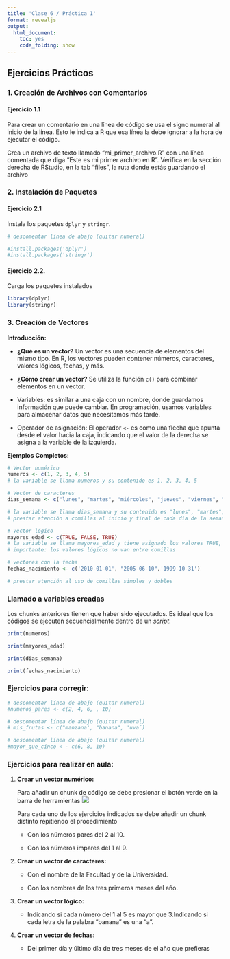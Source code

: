 ```yaml
---
title: 'Clase 6 / Práctica 1'
format: revealjs
output:
  html_document:
    toc: yes
    code_folding: show
---
```


## Ejercicios Prácticos

### 1. Creación de Archivos con Comentarios

#### Ejercicio 1.1

Para crear un comentario en una línea de código se usa el signo numeral al inicio de la línea. Esto le indica a R que esa línea la debe ignorar a la hora de ejecutar el código.

Crea un archivo de texto llamado "mi_primer_archivo.R" con una línea comentada que diga "Este es mi primer archivo en R". Verifica en la sección derecha de RStudio, en la tab "files", la ruta donde estás guardando el archivo

### 2. Instalación de Paquetes

#### Ejercicio 2.1

Instala los paquetes `dplyr` y `stringr`.

```r
# descomentar línea de abajo (quitar numeral)

#install.packages('dplyr')
#install.packages('stringr')
```

#### Ejercicio 2.2.

Carga los paquetes instalados

```r
library(dplyr)
library(stringr)
```

### 3. Creación de Vectores

**Introducción:**

-   **¿Qué es un vector?** Un vector es una secuencia de elementos del mismo tipo. En R, los vectores pueden contener números, caracteres, valores lógicos, fechas, y más.

-   **¿Cómo crear un vector?** Se utiliza la función `c()` para combinar elementos en un vector.

-   Variables: es similar a una caja con un nombre, donde guardamos información que puede cambiar. En programación, usamos variables para almacenar datos que necesitamos más tarde.

-   Operador de asignación: El operador `<-` es como una flecha que apunta desde el valor hacia la caja, indicando que el valor de la derecha se asigna a la variable de la izquierda.

**Ejemplos Completos:**

```r
# Vector numérico
numeros <- c(1, 2, 3, 4, 5)
# la variable se llama numeros y su contenido es 1, 2, 3, 4, 5

```

```r
# Vector de caracteres
dias_semana <- c("lunes", "martes", "miércoles", "jueves", "viernes", "sábado", "domingo")

# la variable se llama dias_semana y su contenido es "lunes", "martes",....
# prestar atención a comillas al inicio y final de cada día de la semana
```

```r
# Vector lógico
mayores_edad <- c(TRUE, FALSE, TRUE)
# la variable se llama mayores_edad y tiene asignado los valores TRUE, FALSE,TRUE 
# importante: los valores lógicos no van entre comillas

```

```r
# vectores con la fecha
fechas_nacimiento <- c('2010-01-01', "2005-06-10",'1999-10-31')

# prestar atención al uso de comillas simples y dobles
```

### Llamado a variables creadas

Los chunks anteriores tienen que haber sido ejecutados. Es ideal que los códigos se ejecuten secuencialmente dentro de un *script*.

```r
print(numeros)
```

```r
print(mayores_edad)
```

```r
print(dias_semana)
```

```r
print(fechas_nacimiento)
```

### **Ejercicios para corregir:**

```r
# descomentar línea de abajo (quitar numeral)
#numeros_pares <- c(2, 4, 6, , 10)
```

```r
# descomentar línea de abajo (quitar numeral)
# mis_frutas <- c("manzana', "banana", 'uva´)
```

```r
# descomentar línea de abajo (quitar numeral)
#mayor_que_cinco < - c(6, 8, 10)
```

### Ejercicios para realizar en aula:

1.  **Crear un vector numérico:**

    Para añadir un chunk de código se debe presionar el botón verde en la barra de herramientas ![](/images/laboratorios/chunk.png)

    Para cada uno de los ejercicios indicados se debe añadir un chunk distinto repitiendo el procedimiento

    -   Con los números pares del 2 al 10.

    -   Con los números impares del 1 al 9.

2.  **Crear un vector de caracteres:**

    -   Con el nombre de la Facultad y de la Universidad.

    -   Con los nombres de los tres primeros meses del año.

3.  **Crear un vector lógico:**

    -   Indicando si cada número del 1 al 5 es mayor que 3.Indicando si cada letra de la palabra "banana" es una "a".

4.  **Crear un vector de fechas:**

    -   Del primer día y último día de tres meses de el año que prefieras
